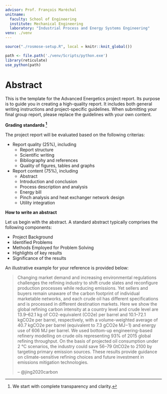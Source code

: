 ```yaml
---
advisor: Prof. François Maréchal
unitname:
  faculty: School of Engineering
  institute: Mechanical Engineering
  laboratory: "Industrial Process and Energy Systems Engineering"
venv: ./venv
---
```





```r
source("./rosmose-setup.R", local = knitr::knit_global())
```

```r
path <- file.path('./venv/Scripts/python.exe')
library(reticulate)
use_python(path)
```

# Abstract {-}

This is the template for the Advanced Energetics project report. Its purpose is to guide you in creating a high-quality report. It includes both general writing instructions and project-specific guidelines. When submitting your final group report, please replace the guidelines with your own content.

**Grading standards [^1]**

The project report will be evaluated based on the following criterias:

- Report quality (25%), including
  - Report structure
  - Scientific writing
  - Bibliography and references
  - Quality of figures, tables and graphs
- Report content (75%), including
  - Abstract
  - Introduction and conclusion
  - Process description and analysis
  - Energy bill
  - Pinch analysis and heat exchanger network design
  - Utility integration


**How to write an abstract**

Let us begin with the abstract. A standard abstract typically comprises the following components:

- Project Background
- Identified Problems
- Methods Employed for Problem Solving
- Highlights of key results
- Significance of the results

An illustrative example for your reference is provided below:

> Changing market demand and increasing environmental regulations challenges the refining industry to shift crude slates and reconfigure production processes while reducing emissions. 
> Yet sellers and buyers remain unaware of the carbon footprint of individual marketable networks, and each crude oil has different specifications and is processed in different destination markets. Here we show the global refining carbon intensity at a country level and crude level are 13.9–62.1 kg of CO2-equivalent (CO2e) per barrel and 10.1–72.1 kgCO2e per barrel, respectively, with a volume-weighted average of 40.7 kgCO2e per barrel (equivalent to 7.3 gCO2e MJ−1) and energy use of 606 MJ per barrel. We used bottom-up engineering-based refinery modelling on crude oils representing 93% of 2015 global refining throughput. On the basis of projected oil consumption under 2 °C scenarios, the industry could save 56–79 GtCO2e to 2100 by targeting primary emission sources. These results provide guidance on climate-sensitive refining choices and future investment in emissions mitigation technologies. 
>
> -- @jing2020carbon


[^1]: We start with complete transparency and clarity.